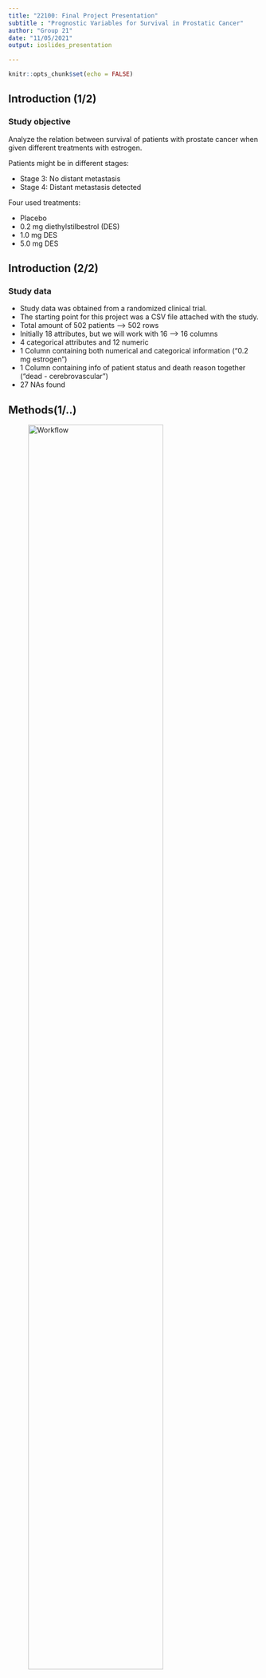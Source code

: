 ```yaml
---
title: "22100: Final Project Presentation"
subtitle : "Prognostic Variables for Survival in Prostatic Cancer"
author: "Group 21"
date: "11/05/2021"
output: ioslides_presentation

---
```


```r
knitr::opts_chunk$set(echo = FALSE)
```

## Introduction (1/2) {.smaller}
### Study objective 

Analyze the relation between survival of patients with prostate cancer when given different treatments with estrogen. 

Patients might be in different stages:

- Stage 3: No distant metastasis 
- Stage 4: Distant metastasis detected

Four used treatments:

- Placebo
- 0.2 mg diethylstilbestrol (DES)
- 1.0 mg DES
- 5.0 mg DES

## Introduction (2/2) {.smaller}
### Study data
- Study data was obtained from a randomized clinical trial.
- The starting point for this project was a CSV file attached with the study.
- Total amount of 502 patients --> 502 rows
- Initially 18 attributes, but we will work with 16 --> 16 columns
- 4 categorical attributes and 12 numeric
- 1 Column containing both numerical and categorical information ("0.2 mg estrogen")
- 1 Column containing info of patient status and death reason together ("dead - cerebrovascular")
- 27 NAs found 

## Methods(1/..)

![Workflow](../doc/img/workflow.png){width=80%}

## Data Cleaning and Augmenting {.smaller}
- Two datasets are joined into one by their patient IDs.
- Two columns are unselected (date on study and follow up time).
- All the columns are renamed.
- NAs in 4 different numeric columns replaced with their mean values.
- NAs in 1 categorical column are dropped (8 rows)
- New columns are created: dose, treatment, status and reasonDeath.

![Testing image](../doc/img/beforeafter.png){width=50%}

## Data Cleaning and Augmenting

- abc
- abc


## Data Visualization (1/10) 
- There is 284 patients in cancer stage 3, and 210 in stage 4.
- There are no patients with cancer stage 1 or 2.
- ![Cancer stage](../results/04_plot_0.png){width=70%}


## Data Visualization (2/10)  
- Wit a higher cancer stage, we can see a skew to higher tumor sizes.
- This is expected since a tumor spreads to other tissues in an advanced stage.
- ![size vs stage](../results/04_plot_1.png){width=65%}

## Data Visualization (3/10)  
- Deaths caused directly by prostate cancer have a higher component by stage 4 tumors.
- Stage 4 characterize by spreading to more tissues and has a worse prognosis.
- ![Reason of death](../results/04_plot_2.png){width=65%}

## Visualizing our data (4/10)
- Higher cancer stage, there is a higher measurement of acid phosphatase, a blood indicator related to prostate cancer.
- There is also a higher SG Index, which refers to histologic grade (well differentiated to undifferentiated)
-![acid phosphatase and SG index](../results/04_plot_3.png){width=65%}

## Data Visualization (5/10)
- In survival by dose of treatment, the only difference found was on 1 mg dosage.
- This difference was found only on stage 3 patients.
![Treatment vs survival](../results/04_plot_4.png){width=70%}

## Data Visualization (6/10)   -> need bullet points (Maria)
![Testing image](../results/04_plot_5.png){width=50%}

## Data Visualization (7/10)   -> need bullet points (Maria)
![Testing image](../results/04_plot_6.png){width=50%}

## Data Visualization (8/10) 
- There is 16% of patients in stage 4 with bone metastases.
- ![Bone metastases](../results/04_plot_7.png){width=75%}

## Data Visualization (9/10)  
- Blood pressure (diastolic and systolic), dosage of treatment, and acid phosphatase levels where found to be non-significant for the survival rate.
- The most significant variables were bone metastases, history of cardiovascular disease and cancer stage.
- ![estimates](../results/05_plot_estimate.png){width=65%}

## Data Visualization (10/10)   
- The manhattan plot corroborates the previous slides observations.
- ![Manhattan plot](../results/05_plot_manhattan.png){width=70%}

## PCA Analysis
With the objective of getting a differentiation in the status (dead/alive), a PCA analysis was done to analyze attributes relevance and data distribution in space.

```r
knitr::include_graphics("../results/07_PCA_continuous.png")
knitr::include_graphics("../results/07_PCA_variance.png")
```

## PCA Analysis

However, some information about the attributes that the PCA found to be more relevant are:

![PCA attribute contribution](../results/07_PCA_contribution.png){width=65%}

## K-mean Clustering   
- For k-mean clustering we used k = 2 (dead, alive).
- We excluded the variables found as non-significant.
- The model has an accuracy of ~60%.
- ![k-means clustering](../results/06_plot_kmean.png){width=70%}

## Results and Discussion
###♠ Discussion - to be done



